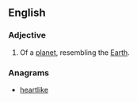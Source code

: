 ==English==

===Adjective===
{{en-adj}}

# Of a [[planet]], resembling the [[Earth]].

===Anagrams===
* [[heartlike#English|heartlike]]